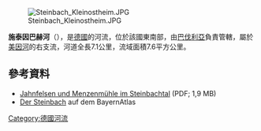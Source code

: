 {{Coord|49|59|41.41|N|9|3|50.18|E|display=title}}
[[Image:Steinbach_Kleinostheim.JPG|right]]

'''施泰因巴赫河'''（{{lang-de|Steinbach}}），是[[德國|德國]]的河流，位於該國東南部，由[[巴伐利亞|巴伐利亞]]負責管轄，屬於[[美因河|美因河]]的右支流，河道全長7.1公里，流域面積7.6平方公里。

==參考資料==
* [http://www.spessartprojekt.de/kulturwege/strietwald/aschaffenburg_1_folder.pdf Jahnfelsen und Menzenmühle im Steinbachtal] {{Wayback|url=http://www.spessartprojekt.de/kulturwege/strietwald/aschaffenburg_1_folder.pdf |date=20190204053032 }} (PDF; 1,9 MB)
* [http://geoportal.bayern.de/bayernatlas/default?lon=4290978.5&lat=5545224.0&zoom=9&base=951 Der Steinbach] auf dem BayernAtlas

{{Germany-geo-stub}}
[[Category:德國河流|Category:德國河流]]